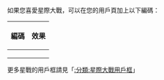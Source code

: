 如果您喜愛星際大戰，可以在您的用戶頁加上以下編碼：
{| class="wikitable"
!編碼
!效果
|-
|{{tl|User 星戰}}
|{{User 星戰|nocat=yes}}
|-
|{{tl|User star wars}}
|{{User star wars|nocat=yes}}
|-
|}
更多星戰的用戶框請見「[[:分類:星際大戰用戶框|:分類:星際大戰用戶框]]」